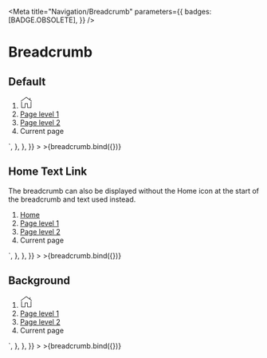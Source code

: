 
<Meta
  title="Navigation/Breadcrumb"
  parameters={{
    badges: [BADGE.OBSOLETE],
  }}
/>


# Breadcrumb

## Default

<Canvas>
  <Story
    name="Default"
    argTypes={{
      isHomeIcon: {
        name: "Show Home Icon",
      },
      links: {
        name: "Links",
        control: {
          type: "array",
        },
      },
      isBackground: {
        name: "Background",
      },
      currentPage: {
        name: "Current Page",
      },
    }}
    args={{
      isHomeIcon: true,
      links: ["Page level 1", "Page level 2"],
      isBackground: false,
      currentPage: "Current page",
    }}
    parameters={{
      docs: {
        source: {
          code: `
          <nav class="made-c-breadcrumb">
      <ol class="made-c-breadcrumb__list">
        <li class="made-c-breadcrumb__item">
          <a href="" class="made-c-breadcrumb__link--home">
            <svg width="24" height="24" viewBox="0 0 24 24" xmlns="http://www.w3.org/2000/svg" class="made-c-breadcrumb__icon">
              <title>home</title>
              <path d="M3 11v11h6v-8h6v8h6V11h1v12h-8v-8h-4v8H2V11h1zm9-9.784l7 5.086V3h1v4.028l3.25 2.362-.587.808L12 2.452 1.337 10.198.75 9.39 12 1.216z" fill="currentColor" fill-rule="evenodd" />
            </svg>
          </a>
        </li>
        <li class="made-c-breadcrumb__item">
          <a href="#" class="made-c-breadcrumb__link">
            Page level 1
          </a>
        </li>
        <li class="made-c-breadcrumb__item">
          <a href="#" class="made-c-breadcrumb__link">
            Page level 2
          </a>
        </li>
        <li class="made-c-breadcrumb__item made-c-breadcrumb__item--active">
          Current page
        </li>
      </ol>
    </nav>`,
        },
      },
    }}
  >
    >{breadcrumb.bind({})}
  </Story>
</Canvas>

## Home Text Link

The breadcrumb can also be displayed without the Home icon at the start of the breadcrumb and text used instead.

<Canvas>
  <Story
    name="Home Text Link"
    argTypes={{
      isHomeIcon: {
        name: "Show Home Icon",
      },
      links: {
        name: "Links",
        control: {
          type: "array",
        },
      },
      isBackground: {
        name: "Background",
      },
      currentPage: {
        name: "Current Page",
      },
    }}
    args={{
      isHomeIcon: false,
      links: ["Page level 1", "Page level 2"],
      isBackground: false,
      currentPage: "Current page",
    }}
    parameters={{
      docs: {
        source: {
          code: `
  <nav class="made-c-breadcrumb">
      <ol class="made-c-breadcrumb__list">
        <li class="made-c-breadcrumb__item">
          <a href="" class="made-c-breadcrumb__link">
            Home
          </a>
        </li>
        <li class="made-c-breadcrumb__item">
          <a href="#" class="made-c-breadcrumb__link">
            Page level 1
          </a>
        </li>
        <li class="made-c-breadcrumb__item">
          <a href="#" class="made-c-breadcrumb__link">
            Page level 2
          </a>
        </li>
        <li class="made-c-breadcrumb__item made-c-breadcrumb__item--active">
          Current page
        </li>
      </ol>
    </nav>`,
        },
      },
    }}
  >
    >{breadcrumb.bind({})}
  </Story>
</Canvas>

## Background

<Canvas>
  <Story
    name="Background"
    argTypes={{
      isHomeIcon: {
        name: "Show Home Icon",
      },
      links: {
        name: "Links",
        control: {
          type: "array",
        },
      },
      isBackground: {
        name: "Background",
      },
      currentPage: {
        name: "Current Page",
      },
    }}
    args={{
      isHomeIcon: true,
      links: ["Page level 1", "Page level 2"],
      isBackground: true,
      currentPage: "Current page",
    }}
    parameters={{
      docs: {
        source: {
          code: `
  <nav class="made-c-breadcrumb made-c-breadcrumb--background">
      <ol class="made-c-breadcrumb__list">
        <li class="made-c-breadcrumb__item made-c-breadcrumb__icon--home">
          <a href="" class="made-c-breadcrumb__link--home">
            <svg width="24" height="24" viewBox="0 0 24 24" xmlns="http://www.w3.org/2000/svg" class="made-c-breadcrumb__icon">
              <title>people &amp; places / home</title>
              <path d="M3 11v11h6v-8h6v8h6V11h1v12h-8v-8h-4v8H2V11h1zm9-9.784l7 5.086V3h1v4.028l3.25 2.362-.587.808L12 2.452 1.337 10.198.75 9.39 12 1.216z" fill="currentColor" fill-rule="evenodd" />
            </svg>
          </a>
        </li>
        <li class="made-c-breadcrumb__item">
          <a href="#" class="made-c-breadcrumb__link">
            Page level 1
          </a>
        </li>
        <li class="made-c-breadcrumb__item">
          <a href="#" class="made-c-breadcrumb__link">
            Page level 2
          </a>
        </li>
        <li class="made-c-breadcrumb__item made-c-breadcrumb__item--active">
          Current page
        </li>
      </ol>
    </nav>`,
        },
      },
    }}
  >
    >{breadcrumb.bind({})}
  </Story>
</Canvas>
